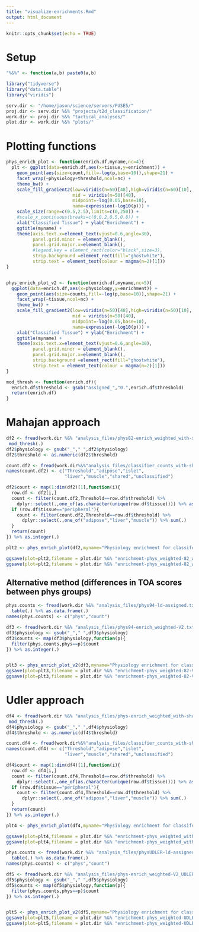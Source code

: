 ```yaml
---
title: "visualize-enrichments.Rmd"
output: html_document
---
```


```r
knitr::opts_chunk$set(echo = TRUE)
```


# Setup 

```r

"%&%" <- function(a,b) paste0(a,b)

library("tidyverse")
library("data.table")
library("viridis")

serv.dir <- "/home/jason/science/servers/FUSE5/"
proj.dir <- serv.dir %&% "projects/t2d_classification/"
work.dir <- proj.dir %&% "tactical_analyses/"
plot.dir <- work.dir %&% "plots/"

```



# Plotting functions  


```r

phys_enrich_plot <- function(enrich.df,myname,nc=4){
  plt <- ggplot(data=enrich.df,aes(x=tissue,y=enrichment)) + 
    geom_point(aes(size=count,fill=-log(p,base=10)),shape=21) + 
    facet_wrap(~physiology+threshold,ncol=nc) + 
    theme_bw() + 
    scale_fill_gradient2(low=viridis(n=50)[48],high=viridis(n=50)[10],
                         mid = viridis(n=50)[40],
                         midpoint=-log(0.05,base=10),
                         name=expression(-log10(p))) + 
    scale_size(range=c(0.5,2.5),limits=c(0,250)) + 
    #scale_x_continuous(breaks=c(0,0.2,0.5,0.8)) + 
    xlab("Classified Tissue") + ylab("Enrichment") + 
    ggtitle(myname) +
    theme(axis.text.x=element_text(vjust=0.6,angle=30),
          panel.grid.minor = element_blank(),
          panel.grid.major.x=element_blank(),
          #legend.key = element_rect(color="black",size=3),
          strip.background =element_rect(fill="ghostwhite"),
          strip.text = element_text(colour = magma(n=2)[1]))
}


phys_enrich_plot_v2 <- function(enrich.df,myname,nc=5){
  ggplot(data=enrich.df,aes(x=physiology,y=enrichment)) + 
    geom_point(aes(size=counts,fill=-log(p,base=10)),shape=21) +
    facet_wrap(~tissue,ncol=nc) + 
    theme_bw() + 
    scale_fill_gradient2(low=viridis(n=50)[48],high=viridis(n=50)[10],
                         mid = viridis(n=50)[40],
                         midpoint=-log(0.05,base=10),
                         name=expression(-log10(p))) + 
    xlab("Classified Tissue") + ylab("Enrichment") + 
    ggtitle(myname) +
    theme(axis.text.x=element_text(vjust=0.6,angle=30),
          panel.grid.minor = element_blank(),
          panel.grid.major.x=element_blank(),
          strip.background =element_rect(fill="ghostwhite"),
          strip.text = element_text(colour = magma(n=2)[1]))
}

mod_thresh <- function(enrich.df){
  enrich.df$threshold <- gsub("assigned_","0.",enrich.df$threshold)
  return(enrich.df)
}


```


# Mahajan approach 

```r


df2 <- fread(work.dir %&% "analysis_files/phys82-enrich_weighted_with-shared.txt") %>%
 mod_thresh(.)
df2$physiology <- gsub("_"," ",df2$physiology)
df2$threshold <- as.numeric(df2$threshold)

count.df2 <- fread(work.dir%&%"analysis_files/classifier_counts_with-shared.txt")
names(count.df2) <- c("Threshold","adipose","islet",
                      "liver","muscle","shared","unclassified")

df2$count <- map(1:dim(df2)[1],function(i){
  row.df <- df2[i,]
  count <- filter(count.df2,Threshold==row.df$threshold) %>% 
    dplyr::select(.,one_of(as.character(unique(row.df$tissue)))) %>% as.integer(.)
  if (row.df$tissue=="peripheral"){
    count <- filter(count.df2,Threshold==row.df$threshold) %>% 
      dplyr::select(.,one_of("adipose","liver","muscle")) %>% sum(.)  
  }
  return(count)
}) %>% as.integer(.)

plt2 <- phys_enrich_plot(df2,myname="Physiology enrichment for classifed loci (weighted)")

ggsave(plot=plt2,filename = plot.dir %&% "enrichment-phys_weighted-82_with-shared.png",width=12,height=8)
ggsave(plot=plt2,filename = plot.dir %&% "enrichment-phys_weighted-82_with-shared.pdf",width=12,height=8)

```



## Alternative method (differences in TOA scores between phys groups)

```r

phys.counts <- fread(work.dir %&% "analysis_files/phys94-ld-assigned.txt")$Physiology %>% 
  table(.) %>% as.data.frame(.)
names(phys.counts) <- c("phys","count")

```


```r


df3 <- fread(work.dir %&% "analysis_files/phys94-enrich_weighted-V2.txt") %>% mod_thresh(.)
df3$physiology <- gsub("_"," ",df3$physiology)
df3$counts <- map(df3$physiology,function(p){
  filter(phys.counts,phys==p)$count
}) %>% as.integer(.)


plt3 <- phys_enrich_plot_v2(df3,myname="Physiology enrichment for classifed loci (weighted)")
ggsave(plot=plt3,filename = plot.dir %&% "enrichment-phys_weighted-82-V2.png",width=12,height=3.5)
ggsave(plot=plt3,filename = plot.dir %&% "enrichment-phys_weighted-82-V2.pdf",width=12,height=3.5)
```


# Udler approach 


```r


df4 <- fread(work.dir %&% "analysis_files/phys-enrich_weighted_with-shared_UDLER.txt") %>%
 mod_thresh(.)
df4$physiology <- gsub("_"," ",df4$physiology)
df4$threshold <- as.numeric(df4$threshold)

count.df4 <- fread(work.dir%&%"analysis_files/classifier_counts_with-shared.txt")
names(count.df4) <- c("Threshold","adipose","islet",
                      "liver","muscle","shared","unclassified")

df4$count <- map(1:dim(df4)[1],function(i){
  row.df <- df4[i,]
  count <- filter(count.df4,Threshold==row.df$threshold) %>% 
    dplyr::select(.,one_of(as.character(unique(row.df$tissue)))) %>% as.integer(.)
  if (row.df$tissue=="peripheral"){
    count <- filter(count.df4,Threshold==row.df$threshold) %>% 
      dplyr::select(.,one_of("adipose","liver","muscle")) %>% sum(.)  
  }
  return(count)
}) %>% as.integer(.)

plt4 <- phys_enrich_plot(df4,myname="Physiology enrichment for classifed loci (weighted)")

ggsave(plot=plt4,filename = plot.dir %&% "enrichment-phys_weighted_with-shared_UDLER.png",width=12,height=8)
ggsave(plot=plt4,filename = plot.dir %&% "enrichment-phys_weighted_with-shared_UDLER.pdf",width=12,height=8)

```


```r

phys.counts <- fread(work.dir %&% "analysis_files/physUDLER-ld-assigned.txt")$Physiology %>% 
  table(.) %>% as.data.frame(.)
names(phys.counts) <- c("phys","count")

df5 <- fread(work.dir %&% "analysis_files/phys-enrich_weighted-V2_UDLER.txt") %>% mod_thresh(.)
df5$physiology <- gsub("_"," ",df5$physiology)
df5$counts <- map(df5$physiology,function(p){
  filter(phys.counts,phys==p)$count
}) %>% as.integer(.)


plt5 <- phys_enrich_plot_v2(df5,myname="Physiology enrichment for classifed loci (weighted)")
ggsave(plot=plt5,filename = plot.dir %&% "enrichment-phys_weighted-UDLER-V2.png",width=12,height=3)
ggsave(plot=plt5,filename = plot.dir %&% "enrichment-phys_weighted-UDLER-V2.pdf",width=12,height=3)
```

